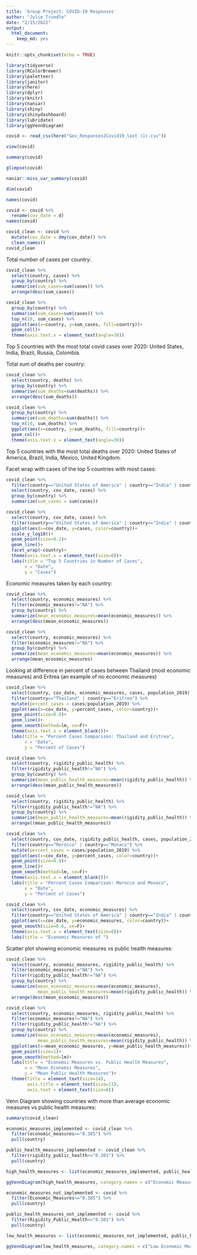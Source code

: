 ```yaml
---
title: 'Group Project: COVID-19 Responses'
author: "Julie Trundle"
date: "2/15/2022"
output: 
  html_document: 
    keep_md: yes
---
```


```r
knitr::opts_chunk$set(echo = TRUE)
```

```r
library(tidyverse)
library(RColorBrewer)
library(paletteer)
library(janitor)
library(here)
library(dplyr)
library(knitr)
library(naniar)
library(shiny)
library(shinydashboard)
library(lubridate)
library(ggVennDiagram)
```

```r
covid <- read_csv(here("Gov_Responses2Covid19_last (1).csv"))
```

```r
view(covid)
```

```r
summary(covid)
```

```r
glimpse(covid)
```

```r
naniar::miss_var_summary(covid)
```
```r
dim(covid)
```

```r
names(covid)
```

```r
covid <- covid %>% 
  rename(cov_date = d)
names(covid)
```

```r
covid_clean <- covid %>% 
  mutate(cov_date = dmy(cov_date)) %>% 
  clean_names()
covid_clean
```

Total number of cases per country: 
```r
covid_clean %>% 
  select(country, cases) %>% 
  group_by(country) %>% 
  summarise(sum_cases=sum(cases)) %>% 
  arrange(desc(sum_cases))
```

```r
covid_clean %>% 
  group_by(country) %>% 
  summarise(sum_cases=sum(cases)) %>% 
  top_n(10, sum_cases) %>% 
  ggplot(aes(x=country, y=sum_cases, fill=country))+
  geom_col()+
  theme(axis.text.x = element_text(angle=30))
```

Top 5 countries with the most total covid cases over 2020: United States, India, Brazil, Russia, Colombia. 

Total sum of deaths per country: 
```r
covid_clean %>%
  select(country, deaths) %>%
  group_by(country) %>%
  summarise(sum_deaths=sum(deaths)) %>%
  arrange(desc(sum_deaths))
```
```r
covid_clean %>% 
  group_by(country) %>% 
  summarise(sum_deaths=sum(deaths)) %>% 
  top_n(10, sum_deaths) %>% 
  ggplot(aes(x=country, y=sum_deaths, fill=country))+
  geom_col()+
  theme(axis.text.x = element_text(angle=30))
```
Top 5 countries with the most total deaths over 2020: United States of America, Brazil, India, Mexico, United Kingdom. 

Facet wrap with cases of the top 5 countries with most cases: 

```r
covid_clean %>% 
  filter(country=="United States of America" | country=="India" | country=="Brazil" | country=="Russia" | country=="Colombia") %>% 
  select(country, cov_date, cases) %>% 
  group_by(country) %>% 
  summarize(sum_cases = sum(cases))
```


```r
covid_clean %>% 
  select(country, cov_date, cases) %>% 
  filter(country=="United States of America" | country=="India" | country=="Brazil" | country=="Russia" | country=="Colombia") %>%
  ggplot(aes(x=cov_date, y=cases, color=country))+
  scale_y_log10()+
  geom_point(size=0.2)+
  geom_line()+
  facet_wrap(~country)+
  theme(axis.text.x = element_text(size=0))+
  labs(title = "Top 5 Countries in Number of Cases",
       x = "Date",
       y = "Cases")
```


Economic measures taken by each country: 
```r
covid_clean %>% 
  select(country, economic_measures) %>% 
  filter(economic_measures!="NA") %>% 
  group_by(country) %>% 
  summarize(mean_economic_measures=mean(economic_measures)) %>% 
  arrange(desc(mean_economic_measures))
```
```r
covid_clean %>% 
  select(country, economic_measures) %>% 
  filter(economic_measures!="NA") %>% 
  group_by(country) %>% 
  summarize(mean_economic_measures=mean(economic_measures)) %>% 
  arrange(mean_economic_measures)
```

Looking at difference in percent of cases between Thailand (most economic measures) and Eritrea (an example of no economic measures)
```r
covid_clean %>% 
  select(country, cov_date, economic_measures, cases, population_2019) %>% 
  filter(country=="Thailand" | country=="Eritrea") %>% 
  mutate(percent_cases = cases/population_2019) %>% 
  ggplot(aes(x=cov_date, y=percent_cases, color=country))+
  geom_point(size=0.8)+
  geom_line()+
  geom_smooth(method=lm, se=F)+
  theme(axis.text.x = element_blank())+
  labs(title = "Percent Cases Comparison: Thailand and Eritrea",
       x = "Date",
       y = "Percent of Cases")
```
```r
covid_clean %>% 
  select(country, rigidity_public_health) %>% 
  filter(rigidity_public_health!="NA") %>% 
  group_by(country) %>%
  summarize(mean_public_health_measures=mean(rigidity_public_health)) %>% 
  arrange(desc(mean_public_health_measures))
```
```r
covid_clean %>% 
  select(country, rigidity_public_health) %>% 
  filter(rigidity_public_health!="NA") %>% 
  group_by(country) %>%
  summarize(mean_public_health_measures=mean(rigidity_public_health)) %>% 
  arrange((mean_public_health_measures))
```

```r
covid_clean %>% 
  select(country, cov_date, rigidity_public_health, cases, population_2019) %>% 
  filter(country=="Morocco" | country=="Monaco") %>% 
  mutate(percent_cases = cases/population_2019) %>% 
  ggplot(aes(x=cov_date, y=percent_cases, color=country))+
  geom_point(size=0.8)+
  geom_line()+
  geom_smooth(method=lm, se=F)+
  theme(axis.text.x = element_blank())+
  labs(title = "Percent Cases Comparison: Morocco and Monaco",
       x = "Date",
       y = "Percent of Cases")
```

```r
covid_clean %>% 
  select(country, cov_date, economic_measures) %>% 
  filter(country=="United States of America" | country=="India" | country=="Brazil" | country=="Russia" | country=="Colombia") %>%
  ggplot(aes(x=cov_date, y=economic_measures, color=country))+
  geom_smooth(size=0.6, se=F)+
  theme(axis.text.x = element_text(size=0))+
  labs(title = "Economic Measures of ")
```
Scatter plot showing economic measures vs public health measures:

```r
covid_clean %>% 
  select(country, economic_measures, rigidity_public_health) %>% 
  filter(economic_measures!="NA") %>% 
  filter(rigidity_public_health!="NA") %>% 
  group_by(country) %>% 
  summarize(mean_economic_measures=mean(economic_measures),
            mean_public_health_measures=mean(rigidity_public_health)) %>% 
  arrange(desc(mean_economic_measures))
```

```r
covid_clean %>% 
  select(country, economic_measures, rigidity_public_health) %>% 
  filter(economic_measures!="NA") %>% 
  filter(rigidity_public_health!="NA") %>% 
  group_by(country) %>% 
  summarize(mean_economic_measures=mean(economic_measures),
            mean_public_health_measures=mean(rigidity_public_health)) %>% 
  ggplot(aes(x=mean_economic_measures, y=mean_public_health_measures))+
  geom_point(size=1)+
  geom_smooth(method=lm)+
  labs(title = "Economic Measures vs. Public Health Measures",
       x = "Mean Economic Measures",
       y = "Mean Public Health Measures")+
  theme(title = element_text(size=14),
        axis.title = element_text(size=11),
        axis.text = element_text(size=8))
```

Venn Diagram showing countries with more than average economic measures vs public health measures: 

```r
summary(covid_clean)
```

```r
economic_measures_implemented <- covid_clean %>% 
  filter(economic_measures>="0.385") %>% 
  pull(country)

public_health_measures_implemented <- covid_clean %>% 
  filter(rigidity_public_health>="0.301") %>% 
  pull(country)
```

```r
high_health_measures <- list(economic_measures_implemented, public_health_measures_implemented)
```

```r
ggVennDiagram(high_health_measures, category.names = c("Economic Measures", "Health Measures"))
```

```r
economic_measures_not_implemented <- covid %>% 
  filter(Economic_Measures<="0.385") %>% 
  pull(country)

public_health_measures_not_implemented <- covid %>% 
  filter(Rigidity_Public_Health<="0.301") %>% 
  pull(country)
```

```r
low_health_measures <- list(economic_measures_not_implemented, public_health_measures_not_implemented)
```

```r
ggVennDiagram(low_health_measures, category.names = c("Low Economic Measures", "Low Public Health Measures"))
```